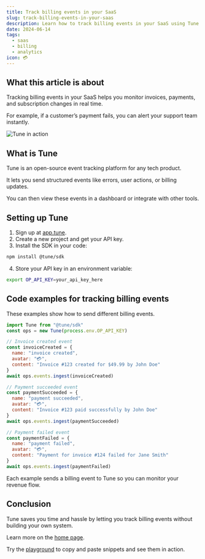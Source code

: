 ```yaml
---
title: Track billing events in your SaaS
slug: track-billing-events-in-your-saas
description: Learn how to track billing events in your SaaS using Tune to monitor invoices, payments, and subscription updates.
date: 2024-06-14
tags:
  - saas
  - billing
  - analytics
icon: 💳
---
```


## What this article is about

Tracking billing events in your SaaS helps you monitor invoices, payments, and subscription changes in real time.

For example, if a customer’s payment fails, you can alert your support team instantly.

![Tune in action](https://tune/images/pitch/ops_insitu.jpg)

## What is Tune

Tune is an open-source event tracking platform for any tech product.

It lets you send structured events like errors, user actions, or billing updates.

You can then view these events in a dashboard or integrate with other tools.

## Setting up Tune

1. Sign up at [app.tune](https://app.tune).
2. Create a new project and get your API key.
3. Install the SDK in your code:

```bash
npm install @tune/sdk
```

4. Store your API key in an environment variable:

```bash
export OP_API_KEY=your_api_key_here
```

## Code examples for tracking billing events

These examples show how to send different billing events.

```javascript
import Tune from "@tune/sdk"
const ops = new Tune(process.env.OP_API_KEY)

// Invoice created event
const invoiceCreated = {
  name: "invoice created",
  avatar: "💳",
  content: "Invoice #123 created for $49.99 by John Doe"
}
await ops.events.ingest(invoiceCreated)

// Payment succeeded event
const paymentSucceeded = {
  name: "payment succeeded",
  avatar: "💳",
  content: "Invoice #123 paid successfully by John Doe"
}
await ops.events.ingest(paymentSucceeded)

// Payment failed event
const paymentFailed = {
  name: "payment failed",
  avatar: "💳",
  content: "Payment for invoice #124 failed for Jane Smith"
}
await ops.events.ingest(paymentFailed)
```

Each example sends a billing event to Tune so you can monitor your revenue flow.

## Conclusion

Tune saves you time and hassle by letting you track billing events without building your own system.

Learn more on the [home page](https://tune).

Try the [playground](https://tune/playground) to copy and paste snippets and see them in action.
